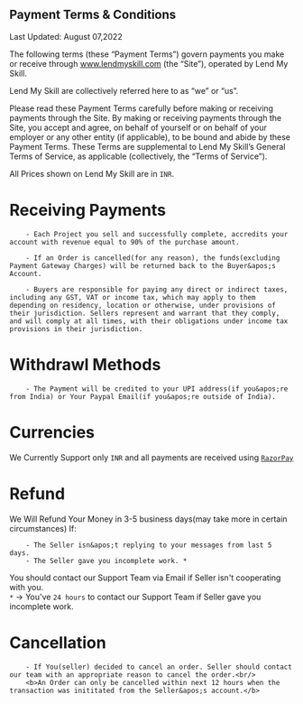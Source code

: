 
<MetaTags
  title="Payment Terms"
  description="Terms and Conditions related to Payment on Lend My Skill"
/>

<Container  mb="xl" >
<div className={styles.container}>
<h2 className={styles.initialHeading}>Payment Terms & Conditions</h2>

<p className="text-gray-400">Last Updated: August 07,2022</p>

The following terms (these “Payment Terms”) govern payments you make or receive through www.lendmyskill.com (the “Site”), operated by Lend My Skill.

Lend My Skill are collectively referred here to as “we” or “us”.

Please read these Payment Terms carefully before making or receiving payments through the Site. By making or receiving payments through the Site, you accept and agree, on behalf of yourself or on behalf of your employer or any other entity (if applicable), to be bound and abide by these Payment Terms. These Terms are supplemental to Lend My Skill’s General Terms of Service, as applicable (collectively, the “Terms of Service”).

All Prices shown on Lend My Skill are in `INR`.

<h1 className={styles.heading}>Receiving Payments</h1>

        - Each Project you sell and successfully complete, accredits your account with revenue equal to 90% of the purchase amount.

        - If an Order is cancelled(for any reason), the funds(excluding Payment Gateway Charges) will be returned back to the Buyer&apos;s Account.

        - Buyers are responsible for paying any direct or indirect taxes, including any GST, VAT or income tax, which may apply to them depending on residency, location or otherwise, under provisions of their jurisdiction. Sellers represent and warrant that they comply, and will comply at all times, with their obligations under income tax provisions in their jurisdiction.

<h1 className={styles.heading}>Withdrawl Methods</h1>

        - The Payment will be credited to your UPI address(if you&apos;re from India) or Your Paypal Email(if you&apos;re outside of India).

<h1 className={styles.heading}>Currencies</h1>

We Currently Support only `INR` and all payments are received using [`RazorPay`](https://razorpay.com)

<h1 className={styles.heading}>Refund</h1>
We Will Refund Your Money in 3-5 business days(may take more in certain circumstances)
If:

        - The Seller isn&apos;t replying to your messages from last 5 days.
        - The Seller gave you incomplete work. *

You should contact our Support Team via Email if Seller isn&apos;t cooperating with you.<br/>
`*` &rarr; You&apos;ve `24 hours` to contact our Support Team if Seller gave you incomplete work.

<h1 className={styles.heading}>Cancellation</h1>

        - If You(seller) decided to cancel an order. Seller should contact our team with an appropriate reason to cancel the order.<br/>
        <b>An Order can only be cancelled within next 12 hours when the transaction was inititated from the Seller&apos;s account.</b>

</div>
</Container>
